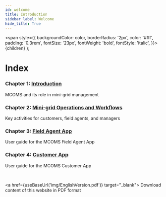 ```yaml
---
id: welcome
title: Introduction
sidebar_label: Welcome
hide_title: True
---
```


  <span
    style={{
      backgroundColor: color,
      borderRadius: '2px',
      color: '#fff',
      padding: '0.3rem',
      fontSize: '23px',
      fontWeight: 'bold',
      fontStyle: 'italic',
    }}>
    {children}
  </span>
);

# Index

### Chapter 1: [Introduction](chapter1/chap1.1_operationalchallenges.mdx) 
MCOMS and its role in mini-grid management

### Chapter 2: [Mini-grid Operations and Workflows](chapter2/chap2.1_IntroOpActivity.md)
Key activities for customers, field agents, and managers

### Chapter 3: [Field Agent App](chapter3/chap3.1_Introduction.md)
User guide for the MCOMS Field Agent App

### Chapter 4: [Customer App](chapter4/chap4.1_Introduction.md)
User guide for the MCOMS Customer App

<br/>

<a href={useBaseUrl('img/EnglishVersion.pdf')} target="_blank">
 <Highlight color="#1877F2"> Download content of this website in PDF format </Highlight>
</a>

<!--
<div
  dangerouslySetInnerHTML={{
    __html: `
	<div style="position: relative; padding-bottom: 56.25%;height: 0;">
		<iframe 
			src="https://www.youtube.com/embed/LuVEObtXJy8" 
			frameborder="0" 
			allowfullscreen="" 
			style=" position: absolute; 
			top: 0px; left: 0px; width: 100%; height: 100%;">
		</iframe>
	</div>
    `,
  }}
/>
-->
